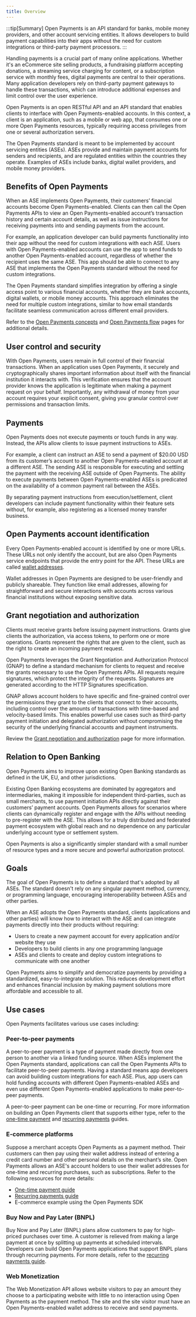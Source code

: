 ```yaml
---
title: Overview
---
```



:::tip[Summary]
Open Payments is an API standard for banks, mobile money providers, and other account servicing entities. It allows developers to build payment capabilities into their apps without the need for custom integrations or third-party payment processors.
:::

Handling payments is a crucial part of many online applications. Whether it's an eCommerce site selling products, a fundraising platform accepting donations, a streaming service charging for content, or a subscription service with monthly fees, digital payments are central to their operations. Many application developers rely on third-party payment gateways to handle these transactions, which can introduce additional expenses and limit control over the user experience.

Open Payments is an open RESTful API and an API standard that enables clients to interface with Open Payments-enabled accounts. In this context, a client is an application, such as a mobile or web app, that consumes one or more Open Payments resources, typically requiring access privileges from one or several authorization servers.

The Open Payments standard is meant to be implemented by account servicing entities (ASEs). ASEs provide and maintain payment accounts for senders and recipients, and are regulated entities within the countries they operate. Examples of ASEs include banks, digital wallet providers, and mobile money providers.

## Benefits of Open Payments

When an ASE implements Open Payments, their customers’ financial accounts become Open Payments-enabled. Clients can then call the Open Payments APIs to view an Open Payments-enabled account’s transaction history and certain account details, as well as issue instructions for receiving payments into and sending payments from the account.

For example, an application developer can build payments functionality into their app without the need for custom integrations with each ASE. Users with Open Payments-enabled accounts can use the app to send funds to another Open Payments-enabled account, regardless of whether the recipient uses the same ASE. This app should be able to connect to any ASE that implements the Open Payments standard without the need for custom integrations.

The Open Payments standard simplifies integration by offering a single access point to various financial accounts, whether they are bank accounts, digital wallets, or mobile money accounts. This approach eliminates the need for multiple custom integrations, similar to how email standards facilitate seamless communication across different email providers.

Refer to the [Open Payments concepts](/introduction/op-concepts) and [Open Payments flow](/introduction/op-flow) pages for additional details.

## User control and security

With Open Payments, users remain in full control of their financial transactions. When an application uses Open Payments, it securely and cryptographically shares important information about itself with the financial institution it interacts with. This verification ensures that the account provider knows the application is legitimate when making a payment request on your behalf. Importantly, any withdrawal of money from your account requires your explicit consent, giving you granular control over permissions and transaction limits.

## Payments

Open Payments does not execute payments or touch funds in any way. Instead, the APIs allow clients to issue payment instructions to ASEs.

For example, a client can instruct an ASE to send a payment of $20.00 USD from its customer’s account to another Open Payments-enabled account at a different ASE. The sending ASE is responsible for executing and settling the payment with the receiving ASE outside of Open Payments. The ability to execute payments between Open Payments-enabled ASEs is predicated on the availability of a common payment rail between the ASEs.

By separating payment instructions from execution/settlement, client developers can include payment functionality within their feature sets without, for example, also registering as a licensed money transfer business.

## Open Payments account identification

Every Open Payments-enabled account is identified by one or more URLs. These URLs not only identify the account, but are also Open Payments service endpoints that provide the entry point for the API. These URLs are called [wallet addresses](/introduction/wallet-addresses).

Wallet addresses in Open Payments are designed to be user-friendly and publicly shareable. They function like email addresses, allowing for straightforward and secure interactions with accounts across various financial institutions without exposing sensitive data.

## Grant negotiation and authorization

Clients must receive grants before issuing payment instructions. Grants give clients the authorization, via access tokens, to perform one or more operations. Grants represent the rights that are given to the client, such as the right to create an incoming payment request.

Open Payments leverages the <LinkOut href='https://datatracker.ietf.org/doc/html/draft-ietf-gnap-core-protocol'>Grant Negotiation and Authorization Protocol (GNAP)</LinkOut> to define a standard mechanism for clients to request and receive the grants necessary to use the Open Payments APIs. All requests require signatures, which protect the integrity of the requests. Signatures are generated according to the <LinkOut href='https://datatracker.ietf.org/doc/draft-ietf-httpbis-message-signatures/'>HTTP Signatures specification</LinkOut>.

GNAP allows account holders to have specific and fine-grained control over the permissions they grant to the clients that connect to their accounts, including control over the amounts of transactions with time-based and velocity-based limits. This enables powerful use cases such as third-party payment initiation and delegated authorization without compromising the security of the underlying financial accounts and payment instruments.

Review the [Grant negotiation and authorization](/introduction/grants) page for more information.

## Relation to Open Banking

Open Payments aims to improve upon existing Open Banking standards as defined in the UK, EU, and other jurisdictions.

Existing Open Banking ecosystems are dominated by aggregators and intermediaries, making it impossible for independent third-parties, such as small merchants, to use payment initiation APIs directly against their customers’ payment accounts. Open Payments allows for scenarios where clients can dynamically register and engage with the APIs without needing to pre-register with the ASE. This allows for a truly distributed and federated payment ecosystem with global reach and no dependence on any particular underlying account type or settlement system.

Open Payments is also a significantly simpler standard with a small number of resource types and a more secure and powerful authorization protocol.

## Goals

The goal of Open Payments is to define a standard that's adopted by all ASEs. The standard doesn't rely on any singular payment method, currency, or programming language, encouraging interoperability between ASEs and other parties.

When an ASE adopts the Open Payments standard, clients (applications and other parties) will know how to interact with the ASE and can integrate payments directly into their products without requiring:

- Users to create a new payment account for every application and/or website they use
- Developers to build clients in any one programming language
- ASEs and clients to create and deploy custom integrations to communicate with one another

Open Payments aims to simplify and democratize payments by providing a standardized, easy-to-integrate solution. This reduces development effort and enhances financial inclusion by making payment solutions more affordable and accessible to all.

## Use cases

Open Payments facilitates various use cases including:

### Peer-to-peer payments

A peer-to-peer payment is a type of payment made directly from one person to another via a linked funding source. When ASEs implement the Open Payments standard, applications can call the Open Payments APIs to facilitate peer-to-peer payments. Having a standard means app developers can avoid building custom integrations for each ASE. Plus, app users can hold funding accounts with different Open Payments-enabled ASEs and even use different Open Payments-enabled applications to make peer-to-peer payments.

A peer-to-peer payment can be one-time or recurring. For more information on building an Open Payments client that supports either type, refer to the [one-time payment](/guides/make-onetime-payment) and [recurring payments](/guides/make-recurring-payments) guides.

### E-commerce platforms

Suppose a merchant accepts Open Payments as a payment method. Their customers can then pay using their wallet address instead of entering a credit card number and other personal details on the merchant’s site. Open Payments allows an ASE's account holders to use their wallet addresses for one-time and recurring purchases, such as subscriptions. Refer to the following resources for more details:

- [One-time payment guide](/guides/make-onetime-payment)
- [Recurring payments guide](/guides/make-recurring-payments)
- <LinkOut href='https://github.com/interledger/open-payments/tree/main/packages/open-payments#example'>
    E-commerce example using the Open Payments SDK
  </LinkOut>

### Buy Now and Pay Later (BNPL)

Buy Now and Pay Later (BNPL) plans allow customers to pay for high-priced purchases over time. A customer is relieved from making a large payment at once by splitting up payments at scheduled intervals. Developers can build Open Payments applications that support BNPL plans through recurring payments. For more details, refer to the [recurring payments guide](/guides/make-recurring-payments).

### Web Monetization

The <LinkOut href='https://webmonetization.org'>Web Monetization API</LinkOut> allows website visitors to pay an amount they choose to a participating website with little to no interaction using Open Payments as the payment method. The site and the site visitor must have an Open Payments-enabled wallet address to receive and send payments.
